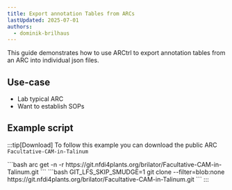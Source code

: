 ```yaml
---
title: Export annotation Tables from ARCs
lastUpdated: 2025-07-01
authors:
  - dominik-brilhaus
---
```




This guide demonstrates how to use ARCtrl to export annotation tables from an ARC into individual json files.

## Use-case

- Lab typical ARC
- Want to establish SOPs


## Example script

:::tip[Download]
To follow this example you can download the public ARC `Facultative-CAM-in-Talinum`

  <Tabs>
    <TabItem label="via ARC Commander">
    ```bash
    arc get -n -r https://git.nfdi4plants.org/brilator/Facultative-CAM-in-Talinum.git
    ```
    </TabItem>
    <TabItem label="via git">
    ```bash
    GIT_LFS_SKIP_SMUDGE=1 git clone --filter=blob:none https://git.nfdi4plants.org/brilator/Facultative-CAM-in-Talinum.git
    ```
    </TabItem>
  </Tabs>
:::


<Code
  title="export-tables.fsx"
  code={rawCode}
  lang="fsharp"
  wrap="false"
/>

